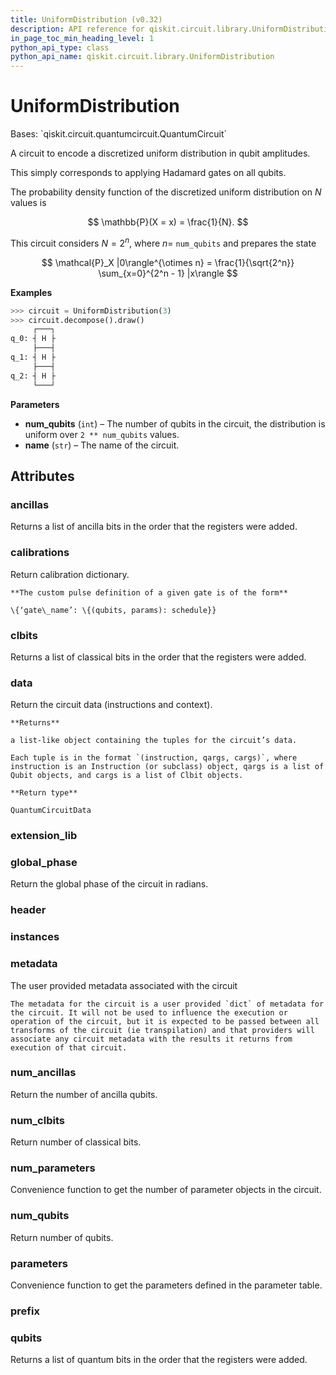 ```yaml
---
title: UniformDistribution (v0.32)
description: API reference for qiskit.circuit.library.UniformDistribution in qiskit v0.32
in_page_toc_min_heading_level: 1
python_api_type: class
python_api_name: qiskit.circuit.library.UniformDistribution
---
```


# UniformDistribution

<Class id="qiskit.circuit.library.UniformDistribution" isDedicatedPage={true} github="https://github.com/qiskit/qiskit/tree/stable/0.18/qiskit/circuit/library/probability_distributions/uniform.py" signature="UniformDistribution(num_qubits, name='P(X)')" modifiers="class">
  Bases: `qiskit.circuit.quantumcircuit.QuantumCircuit`

  A circuit to encode a discretized uniform distribution in qubit amplitudes.

  This simply corresponds to applying Hadamard gates on all qubits.

  The probability density function of the discretized uniform distribution on $N$ values is

$$
\mathbb{P}(X = x) = \frac{1}{N}.
$$

  This circuit considers $N = 2^n$, where $n =$ `num_qubits` and prepares the state

$$
\mathcal{P}_X |0\rangle^{\otimes n} = \frac{1}{\sqrt{2^n}} \sum_{x=0}^{2^n - 1} |x\rangle
$$

  **Examples**

  ```python
  >>> circuit = UniformDistribution(3)
  >>> circuit.decompose().draw()
       ┌───┐
  q_0: ┤ H ├
       ├───┤
  q_1: ┤ H ├
       ├───┤
  q_2: ┤ H ├
       └───┘
  ```

  **Parameters**

  *   **num\_qubits** (`int`) – The number of qubits in the circuit, the distribution is uniform over `2 ** num_qubits` values.
  *   **name** (`str`) – The name of the circuit.

  ## Attributes

  ### ancillas

  <Attribute id="qiskit.circuit.library.UniformDistribution.ancillas">
    Returns a list of ancilla bits in the order that the registers were added.
  </Attribute>

  ### calibrations

  <Attribute id="qiskit.circuit.library.UniformDistribution.calibrations">
    Return calibration dictionary.

    **The custom pulse definition of a given gate is of the form**

    \{‘gate\_name’: \{(qubits, params): schedule}}
  </Attribute>

  ### clbits

  <Attribute id="qiskit.circuit.library.UniformDistribution.clbits">
    Returns a list of classical bits in the order that the registers were added.
  </Attribute>

  ### data

  <Attribute id="qiskit.circuit.library.UniformDistribution.data">
    Return the circuit data (instructions and context).

    **Returns**

    a list-like object containing the tuples for the circuit’s data.

    Each tuple is in the format `(instruction, qargs, cargs)`, where instruction is an Instruction (or subclass) object, qargs is a list of Qubit objects, and cargs is a list of Clbit objects.

    **Return type**

    QuantumCircuitData
  </Attribute>

  ### extension\_lib

  <Attribute id="qiskit.circuit.library.UniformDistribution.extension_lib" attributeValue="'include &#x22;qelib1.inc&#x22;;'" />

  ### global\_phase

  <Attribute id="qiskit.circuit.library.UniformDistribution.global_phase">
    Return the global phase of the circuit in radians.
  </Attribute>

  ### header

  <Attribute id="qiskit.circuit.library.UniformDistribution.header" attributeValue="'OPENQASM 2.0;'" />

  ### instances

  <Attribute id="qiskit.circuit.library.UniformDistribution.instances" attributeValue="16" />

  ### metadata

  <Attribute id="qiskit.circuit.library.UniformDistribution.metadata">
    The user provided metadata associated with the circuit

    The metadata for the circuit is a user provided `dict` of metadata for the circuit. It will not be used to influence the execution or operation of the circuit, but it is expected to be passed between all transforms of the circuit (ie transpilation) and that providers will associate any circuit metadata with the results it returns from execution of that circuit.
  </Attribute>

  ### num\_ancillas

  <Attribute id="qiskit.circuit.library.UniformDistribution.num_ancillas">
    Return the number of ancilla qubits.
  </Attribute>

  ### num\_clbits

  <Attribute id="qiskit.circuit.library.UniformDistribution.num_clbits">
    Return number of classical bits.
  </Attribute>

  ### num\_parameters

  <Attribute id="qiskit.circuit.library.UniformDistribution.num_parameters">
    Convenience function to get the number of parameter objects in the circuit.
  </Attribute>

  ### num\_qubits

  <Attribute id="qiskit.circuit.library.UniformDistribution.num_qubits">
    Return number of qubits.
  </Attribute>

  ### parameters

  <Attribute id="qiskit.circuit.library.UniformDistribution.parameters">
    Convenience function to get the parameters defined in the parameter table.
  </Attribute>

  ### prefix

  <Attribute id="qiskit.circuit.library.UniformDistribution.prefix" attributeValue="'circuit'" />

  ### qubits

  <Attribute id="qiskit.circuit.library.UniformDistribution.qubits">
    Returns a list of quantum bits in the order that the registers were added.
  </Attribute>
</Class>

